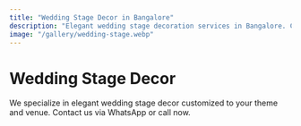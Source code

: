 ```yaml
---
title: "Wedding Stage Decor in Bangalore"
description: "Elegant wedding stage decoration services in Bangalore. Contact We Decor for affordable custom setups."
image: "/gallery/wedding-stage.webp"
---
```


# Wedding Stage Decor

We specialize in elegant wedding stage decor customized to your theme and venue. Contact us via WhatsApp or call now.

<WhyChooseUs />
